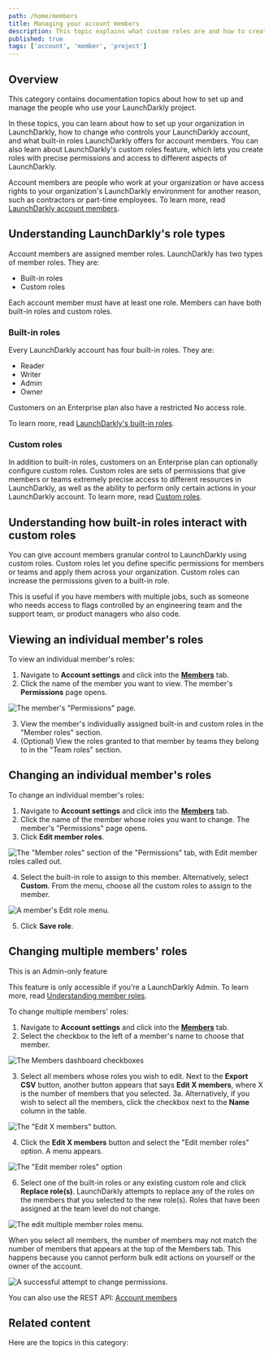 ```yaml
---
path: /home/members
title: Managing your account members
description: This topic explains what custom roles are and how to create them. Custom roles give access control to everything in LaunchDarkly, from feature flags to metrics, environments, and teams. Enforce access policies that meet your exact workflow needs.
published: true
tags: ['account', 'member', 'project']
---
```


## Overview

This category contains documentation topics about how to set up and manage the people who use your LaunchDarkly project.

In these topics, you can learn about how to set up your organization in LaunchDarkly, how to change who controls your LaunchDarkly account, and what built-in roles LaunchDarkly offers for account members. You can also learn about LaunchDarkly's custom roles feature, which lets you create roles with precise permissions and access to different aspects of LaunchDarkly.

Account members are people who work at your organization or have access rights to your organization's LaunchDarkly environment for another reason, such as contractors or part-time employees. To learn more, read [LaunchDarkly account members](/home/members/managing).

## Understanding LaunchDarkly's role types

Account members are assigned member roles. LaunchDarkly has two types of member roles. They are:

- Built-in roles
- Custom roles

Each account member must have at least one role. Members can have both built-in roles and custom roles.

### Built-in roles

Every LaunchDarkly account has four built-in roles. They are:

- Reader
- Writer
- Admin
- Owner

Customers on an Enterprise plan also have a restricted No access role.

To learn more, read [LaunchDarkly's built-in roles](/home/members/built-in-roles).

### Custom roles

In addition to built-in roles, customers on an Enterprise plan can optionally configure custom roles. Custom roles are sets of permissions that give members or teams extremely precise access to different resources in LaunchDarkly, as well as the ability to perform only certain actions in your LaunchDarkly account. To learn more, read [Custom roles](/home/members/custom-roles).

## Understanding how built-in roles interact with custom roles

You can give account members granular control to LaunchDarkly using custom roles. Custom roles let you define specific permissions for members or teams and apply them across your organization. Custom roles can increase the permissions given to a built-in role.

This is useful if you have members with multiple jobs, such as someone who needs access to flags controlled by an engineering team and the support team, or product managers who also code.

## Viewing an individual member's roles

To view an individual member's roles:

1. Navigate to **Account settings** and click into the [**Members**](https://app.launchdarkly.com/settings/members) tab.
2. Click the name of the member you want to view. The member's **Permissions** page opens.

![The member's "Permissions" page.](settings-member-permissions.png)

3. View the member's individually assigned built-in and custom roles in the "Member roles" section.
4. (Optional) View the roles granted to that member by teams they belong to in the "Team roles" section.

## Changing an individual member's roles

To change an individual member's roles:

1. Navigate to **Account settings** and click into the [**Members**](https://app.launchdarkly.com/settings/members) tab.
2. Click the name of the member whose roles you want to change. The member's "Permissions" page opens.
3. Click **Edit member roles**.

![The "Member roles" section of the "Permissions" tab, with Edit member roles called out.](settings-member-permissions-member-roles.png)

4. Select the built-in role to assign to this member. Alternatively, select **Custom**. From the menu, choose all the custom roles to assign to the member.

![A member's Edit role menu.](edit-member-roles-built-in.png)

5. Click **Save role**.

## Changing multiple members' roles

<Callout intent="info">
<CalloutTitle>This is an Admin-only feature</CalloutTitle>
<CalloutDescription>

This feature is only accessible if you're a LaunchDarkly Admin. To learn more, read [Understanding member roles](/home/members/managing#understanding-member-roles).

</CalloutDescription>
</Callout>

To change multiple members' roles:

1. Navigate to **Account settings** and click into the [**Members**](https://app.launchdarkly.com/settings/members) tab.
2. Select the checkbox to the left of a member's name to choose that member.

![The Members dashboard checkboxes](member-dashboard-checkboxes.png)

3. Select all members whose roles you wish to edit. Next to the **Export CSV** button, another button appears that says **Edit X members**, where X is the number of members that you selected.
   3a. Alternatively, if you wish to select all the members, click the checkbox next to the **Name** column in the table.

![The "Edit X members" button.](edit-x-members-button.png)

4. Click the **Edit X members** button and select the "Edit member roles" option. A menu appears.

![The "Edit member roles" option](edit-member-roles-option.png)

6. Select one of the built-in roles or any existing custom role and click **Replace role(s)**. LaunchDarkly attempts to replace any of the roles on the members that you selected to the new role(s). Roles that have been assigned at the team level do not change.

![The edit multiple member roles menu.](edit-multiple-member-roles-modal.png)

When you select all members, the number of members may not match the number of members that appears at the top of the Members tab. This happens because you cannot perform bulk edit actions on yourself or the owner of the account.

![A successful attempt to change permissions.](edit-member-roles-toast.png)

<LearnMore>

You can also use the REST API: [Account members](https://apidocs.launchdarkly.com/tag/Account-members/)

</LearnMore>

## Related content

Here are the topics in this category:

<ChildPageList path="/home/members" unsorted="true" />
